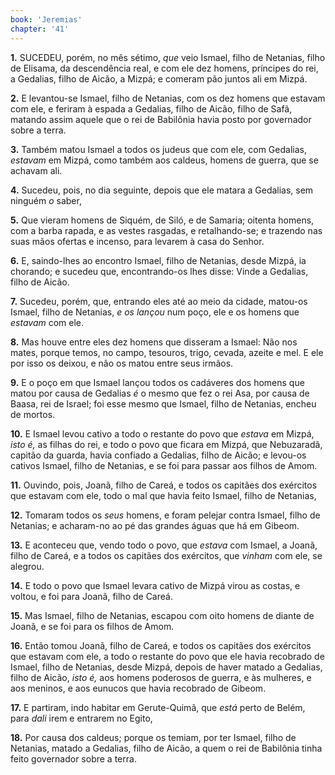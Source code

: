 ```yaml
---
book: 'Jeremias'
chapter: '41'
---
```


**1.** SUCEDEU, porém, no mês sétimo, *que* veio Ismael, filho de Netanias, filho de Elisama, da descendência real, e com ele dez homens, príncipes do rei, a Gedalias, filho de Aicão, a Mizpá; e comeram pão juntos ali em Mizpá.

**2.** E levantou-se Ismael, filho de Netanias, com os dez homens que estavam com ele, e feriram à espada a Gedalias, filho de Aicão, filho de Safã, matando assim aquele que o rei de Babilônia havia posto por governador sobre a terra.

**3.** Também matou Ismael a todos os judeus que com ele, com Gedalias, *estavam* em Mizpá, como também aos caldeus, homens de guerra, que se achavam ali.

**4.** Sucedeu, pois, no dia seguinte, depois que ele matara a Gedalias, sem ninguém *o* saber,

**5.** Que vieram homens de Siquém, de Siló, e de Samaria; oitenta homens, com a barba rapada, e as vestes rasgadas, e retalhando-se; e trazendo nas suas mãos ofertas e incenso, para levarem à casa do Senhor.

**6.** E, saindo-lhes ao encontro Ismael, filho de Netanias, desde Mizpá, ia chorando; e sucedeu que, encontrando-os lhes disse: Vinde a Gedalias, filho de Aicão.

**7.** Sucedeu, porém, que, entrando eles até ao meio da cidade, matou-os Ismael, filho de Netanias, *e os lançou* num poço, ele e os homens que *estavam* com ele.

**8.** Mas houve entre eles dez homens que disseram a Ismael: Não nos mates, porque temos, no campo, tesouros, trigo, cevada, azeite e mel. E ele por isso os deixou, e não os matou entre seus irmãos.

**9.** E o poço em que Ismael lançou todos os cadáveres dos homens que matou por causa de Gedalias *é* o mesmo que fez o rei Asa, por causa de Baasa, rei de Israel; foi esse mesmo que Ismael, filho de Netanias, encheu de mortos.

**10.** E Ismael levou cativo a todo o restante do povo que *estava* em Mizpá, *isto é,* as filhas do rei, e todo o povo que ficara em Mizpá, que Nebuzaradã, capitão da guarda, havia confiado a Gedalias, filho de Aicão; e levou-os cativos Ismael, filho de Netanias, e se foi para passar aos filhos de Amom.

**11.** Ouvindo, pois, Joanã, filho de Careá, e todos os capitães dos exércitos que estavam com ele, todo o mal que havia feito Ismael, filho de Netanias,

**12.** Tomaram todos os *seus* homens, e foram pelejar contra Ismael, filho de Netanias; e acharam-no ao pé das grandes águas que há em Gibeom.

**13.** E aconteceu que, vendo todo o povo, que *estava* com Ismael, a Joanã, filho de Careá, e a todos os capitães dos exércitos, que *vinham* com ele, se alegrou.

**14.** E todo o povo que Ismael levara cativo de Mizpá virou as costas, e voltou, e foi para Joanã, filho de Careá.

**15.** Mas Ismael, filho de Netanias, escapou com oito homens de diante de Joanã, e se foi para os filhos de Amom.

**16.** Então tomou Joanã, filho de Careá, e todos os capitães dos exércitos que estavam com ele, a todo o restante do povo que ele havia recobrado de Ismael, filho de Netanias, desde Mizpá, depois de haver matado a Gedalias, filho de Aicão, *isto é,* aos homens poderosos de guerra, e às mulheres, e aos meninos, e aos eunucos que havia recobrado de Gibeom.

**17.** E partiram, indo habitar em Gerute-Quimã, que *está* perto de Belém, para *dali* irem e entrarem no Egito,

**18.** Por causa dos caldeus; porque os temiam, por ter Ismael, filho de Netanias, matado a Gedalias, filho de Aicão, a quem o rei de Babilônia tinha feito governador sobre a terra.